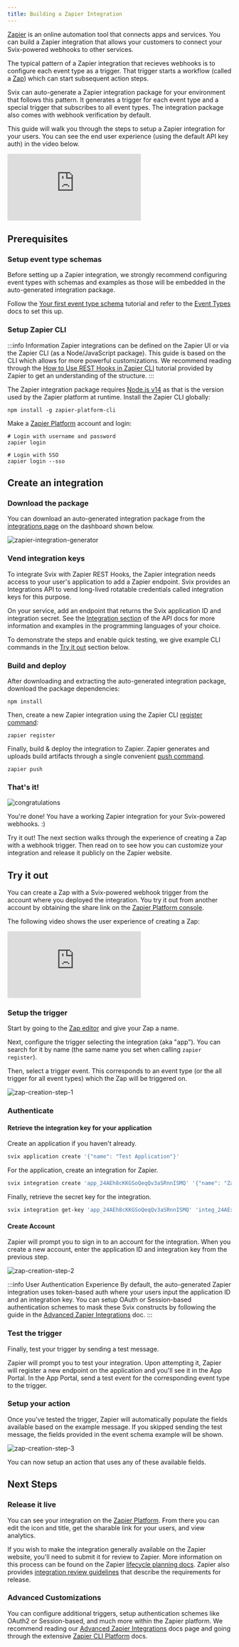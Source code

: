 ```yaml
---
title: Building a Zapier Integration
---
```


[Zapier](https://zapier.com/) is an online automation tool that connects apps and services.
You can build a Zapier integration that allows your customers to connect your Svix-powered webhooks to other services.

The typical pattern of a Zapier integration that recieves webhooks is to configure each event type as a trigger.
That trigger starts a workflow (called a [Zap](https://zapier.com/help/create/basics/create-zaps)) which can start subsequent action steps.

Svix can auto-generate a Zapier integration package for your environment that follows this pattern. It generates a trigger for each event type and a special trigger that subscribes to all event types. The integration package also comes with webhook verification by default.

This guide will walk you through the steps to setup a Zapier integration for your users. You can see the end user experience (using the default API key auth) in the video below.

<div style={{position: "relative", paddingBottom: "69.23076923076923%", height: 0}}>
    <iframe src="https://www.loom.com/embed/128a2f1c2da94a84a6c1b23bf9d16343" frameborder={"0"} webkitallowfullscreen mozallowfullscreen allowfullscreen style={{
    position: "absolute", top: 0, left: 0, width: "100%", height: "100%"}}></iframe>
</div>

## Prerequisites

### Setup event type schemas

Before setting up a Zapier integration, we strongly recommend configuring event types with schemas and examples as those will be embedded in the auto-generated integration package.

Follow the [Your first event type schema](/tutorials/event-type-schema) tutorial and refer to the [Event Types](/tutorials/event-type-schema) docs to set this up.

### Setup Zapier CLI

:::info Information
Zapier integrations can be defined on the Zapier UI or via the Zapier CLI (as a Node/JavaScript package). This guide is based on the CLI which allows for more powerful customizations. We recommend reading through the [How to Use REST Hooks in Zapier CLI](https://platform.zapier.com/cli_tutorials/resthooks) tutorial provided by Zapier to get an understanding of the structure.
:::

The Zapier integration package requires [Node.js v14](https://nodejs.org/) as that is the version used by the Zapier platform at runtime. Install the Zapier CLI globally:

```
npm install -g zapier-platform-cli
```

Make a [Zapier Platform](https://developer.zapier.com/) account and login:
```
# Login with username and password
zapier login

# Login with SSO
zapier login --sso
```

## Create an integration

### Download the package

You can download an auto-generated integration package from the [integrations page](https://dashboard.svix.com/integrations) on the dashboard shown below.

![zapier-integration-generator](../img/zapier-integration-generator.png)

### Vend integration keys

To integrate Svix with Zapier REST Hooks, the Zapier integration needs access to your user's application to add a Zapier endpoint.
Svix provides an Integrations API to vend long-lived rotatable credentials called integration keys for this purpose.

On your service, add an endpoint that returns the Svix application ID and integration secret. See the [Integration section](http://api.svix.com/docs#tag/Integration) of the API docs for more information and examples in the programming languages of your choice.

To demonstrate the steps and enable quick testing, we give example CLI commands in the [Try it out](#retrieve-the-integration-key-for-your-application) section below.

### Build and deploy

After downloading and extracting the auto-generated integration package, download the package dependencies:

```
npm install
```

Then, create a new Zapier integration using the Zapier CLI [register command](https://platform.zapier.com/cli_docs/cli#register):
```
zapier register
```

Finally, build & deploy the integration to Zapier. Zapier generates and uploads build artifacts through a single convenient [push command](https://platform.zapier.com/cli_docs/cli#push).
```
zapier push
```

### That's it!

![congratulations](../img/congratulations.png)

You're done! You have a working Zapier integration for your Svix-powered webhooks. :)

Try it out! The next section walks through the experience of creating a Zap with a webhook trigger.
Then read on to see how you can customize your integration and release it publicly on the Zapier website.

## Try it out

You can create a Zap with a Svix-powered webhook trigger from the account where you deployed the integration. You try it out from another account by obtaining the share link on the [Zapier Platform console](https://developer.zapier.com/).


The following video shows the user experience of creating a Zap:

<div style={{position: "relative", paddingBottom: "69.23076923076923%", height: 0}}>
    <iframe src="https://www.loom.com/embed/128a2f1c2da94a84a6c1b23bf9d16343" frameborder={"0"} webkitallowfullscreen mozallowfullscreen allowfullscreen style={{
    position: "absolute", top: 0, left: 0, width: "100%", height: "100%"}}></iframe>
</div>

### Setup the trigger

Start by going to the [Zap editor](https://zapier.com/app/editor/) and give your Zap a name.

Next, configure the trigger selecting the integration (aka "app"). You can search for it by name (the same name you set when calling `zapier register`).

Then, select a trigger event. This corresponds to an event type (or the all trigger for all event types) which the Zap will be triggered on.

![zap-creation-step-1](../img/zap-creation-step-1.png)

### Authenticate

#### Retrieve the integration key for your application

Create an application if you haven't already.
```bash
svix application create '{"name": "Test Application"}'
```

For the application, create an integration for Zapier.

```bash
svix integration create 'app_24AEh8cKKGSoQeqQv3aSRnnISMQ' '{"name": "Zapier Integration"}'
```

Finally, retrieve the secret key for the integration.

```bash
svix integration get-key 'app_24AEh8cKKGSoQeqQv3aSRnnISMQ' 'integ_24AExrtDwuDRT6WOXeQ6uIywX94'
```

#### Create Account

Zapier will prompt you to sign in to an account for the integration. When you create a new account,  enter the application ID and integration key from the previous step.

![zap-creation-step-2](../img/zap-creation-step-2.png)

:::info User Authentication Experience
By default, the auto-generated Zapier integration uses token-based auth where your users input the application ID and an integration key. You can setup OAuth or Session-based authentication schemes to mask these Svix constructs by following the guide in the [Advanced Zapier Integrations](./advanced-zapier#alternative-authentication-schemes) doc.
:::

### Test the trigger

Finally, test your trigger by sending a test message.

Zapier will prompt you to test your integration. Upon attempting it, Zapier will register a new endpoint on the application and you'll see it in the App Portal. In the App Portal, send a test event for the corresponding event type to the trigger.

### Setup your action

Once you've tested the trigger, Zapier will automatically populate the fields available based on the example message. If you skipped sending the test message, the fields provided in the event schema example will be shown.

![zap-creation-step-3](../img/zap-creation-step-3.png)

You can now setup an action that uses any of these available fields.


## Next Steps

### Release it live

You can see your integration on the [Zapier Platform](https://developer.zapier.com/). From there you can edit the icon and title, get the sharable link for your users, and view analytics.

If you wish to make the integration generally available on the Zapier website, you'll need to submit it for review to Zapier. More information on this process can be found on the Zapier [lifecycle planning docs](https://platform.zapier.com/partners/lifecycle-planning). Zapier also provides [integration review guidelines](https://platform.zapier.com/partners/integration-review-guidelines) that describe the requirements for release.

### Advanced Customizations

You can configure additional triggers, setup authentication schemes like OAuth2 or Session-based, and much more within the Zapier platform. We recommend reading our [Advanced Zapier Integrations](./advanced-zapier) docs page and going through the extensive [Zapier CLI Platform](https://platform.zapier.com/cli_docs/docs) docs.
